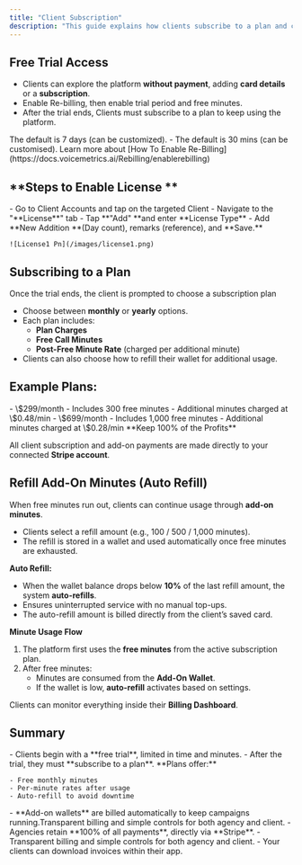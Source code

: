 ```yaml
---
title: "Client Subscription"
description: "This guide explains how clients subscribe to a plan and continue using the platform after their trial ends. It covers trial access, plan details, billing flow, minute usage, and how agencies profit."
---
```


## **Free Trial Access**

- Clients can explore the platform **without payment**, adding **card details** or a **subscription**.
- Enable Re-billing, then enable trial period and free minutes. 
- After the trial ends, Clients must subscribe to a plan to keep using the platform.

<CardGroup cols={2}>
  <Card title="Trial Duration" icon="calendar-days" color="#034737" horizontal>
    The default is 7 days (can be customized).
  </Card>
  <Card title="Free Minutes" icon="alarm-clock" color="#034737" horizontal>
    - The default is 30 mins (can be customised).
  </Card>
</CardGroup>

<Note>
  Learn more about [How To Enable Re-Billing](https://docs.voicemetrics.ai/Rebilling/enablerebilling)
</Note>

## **Steps to Enable License **

<Steps>
  <Step title="Login to Agency Panel">
    - Go to Client Accounts and tap on the targeted Client
  </Step>
  <Step title="Add License">
    - Navigate to the "**License**" tab
    - Tap **"Add" **and enter **License Type**
    - Add **New Addition **(Day count), remarks (reference), and **Save.**

    ![License1 Pn](/images/license1.png)
  </Step>
</Steps>

## **Subscribing to a Plan**

Once the trial ends, the client is prompted to choose a subscription plan

- Choose between **monthly** or **yearly** options.
- Each plan includes:
  - **Plan Charges**
  - **Free Call Minutes**
  - **Post-Free Minute Rate** (charged per additional minute)
- Clients can also choose how to refill their wallet for additional usage.

## **Example Plans:**

<CardGroup cols={2}>
  <Card title="Starter Plan" icon="hourglass-start" color="#034737">
    - \$299/month
    - Includes 300 free minutes
    - Additional minutes charged at \$0.48/min
  </Card>
  <Card title="Pro Plan" icon="rectangle-pro" color="#034737">
    - \$699/month
    - Includes 1,000 free minutes
    - Additional minutes charged at \$0.28/min
  </Card>
</CardGroup>

<Tip>
  **Keep 100% of the Profits**

  All client subscription and add-on payments are made directly to your connected **Stripe account**.
</Tip>

## **Refill Add-On Minutes (Auto Refill)**

When free minutes run out, clients can continue usage through **add-on minutes**.

- Clients select a refill amount (e.g., 100 / 500 / 1,000 minutes).
- The refill is stored in a wallet and used automatically once free minutes are exhausted.

**Auto Refill:**

- When the wallet balance drops below **10%** of the last refill amount, the system **auto-refills**.
- Ensures uninterrupted service with no manual top-ups.
- The auto-refill amount is billed directly from the client’s saved card.

**Minute Usage Flow**

1. The platform first uses the **free minutes** from the active subscription plan.
2. After free minutes:
   - Minutes are consumed from the **Add-On Wallet**.
   - If the wallet is low, **auto-refill** activates based on settings.

Clients can monitor everything inside their **Billing Dashboard**.

## **Summary**

<Tabs>
  <Tab title="Clients Journey">
    - Clients begin with a **free trial**, limited in time and minutes.
    - After the trial, they must **subscribe to a plan**.
  </Tab>
  <Tab title="Plans Offer">
    **Plans offer:**

    - Free monthly minutes
    - Per-minute rates after usage
    - Auto-refill to avoid downtime
  </Tab>
  <Tab title="Add-ons">
    - **Add-on wallets** are billed automatically to keep campaigns running.Transparent billing and simple controls for both agency and client.
  </Tab>
  <Tab title="Stripe Payments">
    - Agencies retain **100% of all payments**, directly via **Stripe**.
  </Tab>
  <Tab title="Billing">
    - Transparent billing and simple controls for both agency and client.
    - Your clients can download invoices within their app.
  </Tab>
</Tabs>